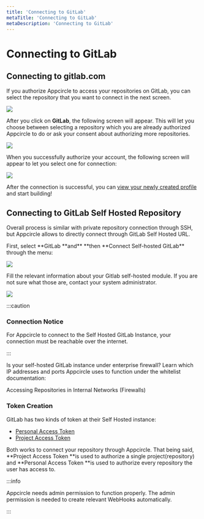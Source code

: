 ```yaml
---
title: 'Connecting to GitLab'
metaTitle: 'Connecting to GitLab'
metaDescription: 'Connecting to GitLab'
---
```



# Connecting to GitLab

## Connecting to gitlab.com

If you authorize Appcircle to access your repositories on GitLab, you can select the repository that you want to connect in the next screen.

![](<../../assets/image (238).png>)

After you click on **GitLab**, the following screen will appear. This will let you choose between selecting a repository which you are already authorized Appcircle to do or ask your consent about authorizing more repositories.

![](<../../assets/image (235).png>)

When you successfully authorize your account, the following screen will appear to let you select one for connection:

![](<../../assets/image (236).png>)

After the connection is successful, you can [view your newly created profile](https://docs.appcircle.io/build/adding-a-build-profile#view-the-newly-created-build-profile) and start building!

## Connecting to GitLab Self Hosted Repository

Overall process is similar with private repository connection through SSH, but Appcircle allows to directly connect through GitLab Self Hosted URL.

First, select **GitLab **and\*\* **then **Connect Self-hosted GitLab\*\* through the menu:

![](<../../assets/image (242).png>)

Fill the relevant information about your Gitlab self-hosted module. If you are not sure what those are, contact your system administrator.

![](<../../assets/image (243).png>)

:::caution

### Connection Notice

For Appcircle to connect to the Self Hosted GitLab Instance, your connection must be reachable over the internet.&#x20;

:::

Is your self-hosted GitLab instance under enterprise firewall? Learn which IP addresses and ports Appcircle uses to function under the whitelist documentation:

<ContentRef url="../../infrastructure/accessing-repositories-in-internal-networks-firewalls">
  Accessing Repositories in Internal Networks (Firewalls)
</ContentRef>

### Token Creation

GitLab has two kinds of token at their Self Hosted instance:

- [Personal Access Token](https://docs.gitlab.com/ee/security/token_overview.html#personal-access-tokens)
- [Project Access Token](https://docs.gitlab.com/ee/security/token_overview.html#project-access-tokens)

Both works to connect your repository through Appcircle. That being said, **Project Access Token **is used to authorize a single project(repository) and **Personal Access Token **is used to authorize every repository the user has access to.

:::info

Appcircle needs admin permission to function properly. The admin permission is needed to create relevant WebHooks automatically.

:::
